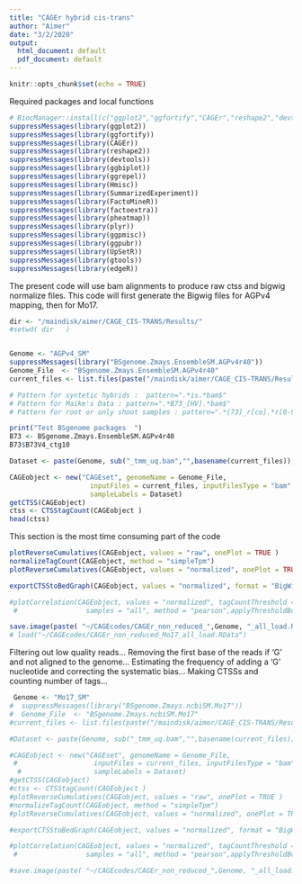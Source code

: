 ```yaml
---
title: "CAGEr hybrid cis-trans"
author: "Aimer"
date: "3/2/2020"
output:
  html_document: default
  pdf_document: default
---
```


```r
knitr::opts_chunk$set(echo = TRUE)
```
Required packages and local functions 
```r
# BiocManager::install(c("ggplot2","ggfortify","CAGEr","reshape2","devtools","ggbiplot","ggrepel","Hmisc","SummarizedExperiment","FactoMineR","factoextra","pheatmap","plyr","ggpmisc","ggpubr","UpSetR","gtools","edgeR"))
suppressMessages(library(ggplot2))
suppressMessages(library(ggfortify))
suppressMessages(library(CAGEr))
suppressMessages(library(reshape2))
suppressMessages(library(devtools))
suppressMessages(library(ggbiplot))
suppressMessages(library(ggrepel))
suppressMessages(library(Hmisc))
suppressMessages(library(SummarizedExperiment))
suppressMessages(library(FactoMineR))
suppressMessages(library(factoextra))
suppressMessages(library(pheatmap))
suppressMessages(library(plyr))
suppressMessages(library(ggpmisc))
suppressMessages(library(ggpubr))
suppressMessages(library(UpSetR))
suppressMessages(library(gtools))
suppressMessages(library(edgeR))
```

The present code will use bam alignments to produce raw ctss and bigwig normalize files. This code will first generate the Bigwig files for AGPv4 mapping, then for Mo17.

```r
dir <- "/maindisk/aimer/CAGE_CIS-TRANS/Results/" 
#setwd( dir   ) 


Genome <- "AGPv4_SM"   
suppressMessages(library("BSgenome.Zmays.EnsembleSM.AGPv4r40"))
Genome_File  <- "BSgenome.Zmays.EnsembleSM.AGPv4r40"  
current_files <- list.files(paste("/maindisk/aimer/CAGE_CIS-TRANS/Results/",Genome, "/Bowtie/Bam/Single_mapping", sep = "" ), full.names = TRUE, pattern="*\\.bam$")      

# Pattern for syntetic hybrids :  pattern=".*is.*bam$"  
# Pattern for Maike's Data : pattern=".*B73_[HV].*bam$"
# Pattern for root or only shoot samples : pattern=".*[73]_r[co].*r[0-9]_.*bam$" 

print("Test BSgenome packages  ")
B73 <- BSgenome.Zmays.EnsembleSM.AGPv4r40
B73$B73V4_ctg10

Dataset <- paste(Genome, sub("_tmm_uq.bam","",basename(current_files)), sep = ".")

CAGEobject <- new("CAGEset", genomeName = Genome_File,
                    inputFiles = current_files, inputFilesType = "bam" ,
                    sampleLabels = Dataset)
getCTSS(CAGEobject)
ctss <- CTSStagCount(CAGEobject )
head(ctss)
```
This section is the most time consuming part of the code 

```r
plotReverseCumulatives(CAGEobject, values = "raw", onePlot = TRUE )
normalizeTagCount(CAGEobject, method = "simpleTpm")
plotReverseCumulatives(CAGEobject, values = "normalized", onePlot = TRUE )

exportCTSStoBedGraph(CAGEobject, values = "normalized", format = "BigWig", oneFile = F )

#plotCorrelation(CAGEobject, values = "normalized", tagCountThreshold = 5,
 #                 samples = "all", method = "pearson",applyThresholdBoth = T)

save.image(paste( "~/CAGEcodes/CAGEr_non_reduced_",Genome, "_all_load.RData", sep="" ) ) 
# load("~/CAGEcodes/CAGEr_non_reduced_Mo17_all_load.RData") 
``` 

 Filtering out low quality reads...
 Removing the first base of the reads if 'G' and not aligned to the genome...
 Estimating the frequency of adding a 'G' nucleotide and correcting the systematic bias...
 Making CTSSs and counting number of tags...

```r
 Genome <- "Mo17_SM"
#  suppressMessages(library("BSgenome.Zmays.ncbiSM.Mo17"))
#  Genome_File  <- "BSgenome.Zmays.ncbiSM.Mo17"
#current_files <- list.files(paste("/maindisk/aimer/CAGE_CIS-TRANS/Results/",Genome, "/Bowtie/Bam/Single_mapping", sep = "" ), full.names = TRUE, pattern="*\\.bam$")   

#Dataset <- paste(Genome, sub("_tmm_uq.bam","",basename(current_files)), sep = ".")

#CAGEobject <- new("CAGEset", genomeName = Genome_File,
 #                   inputFiles = current_files, inputFilesType = "bam" ,
  #                  sampleLabels = Dataset)
#getCTSS(CAGEobject)
#ctss <- CTSStagCount(CAGEobject )
#plotReverseCumulatives(CAGEobject, values = "raw", onePlot = TRUE )
#normalizeTagCount(CAGEobject, method = "simpleTpm")
#plotReverseCumulatives(CAGEobject, values = "normalized", onePlot = TRUE )

#exportCTSStoBedGraph(CAGEobject, values = "normalized", format = "BigWig", oneFile = F )

#plotCorrelation(CAGEobject, values = "normalized", tagCountThreshold = 5,
 #                 samples = "all", method = "pearson",applyThresholdBoth = T)

#save.image(paste( "~/CAGEcodes/CAGEr_non_reduced_",Genome, "_all_load.RData", sep="" ) ) 
```
